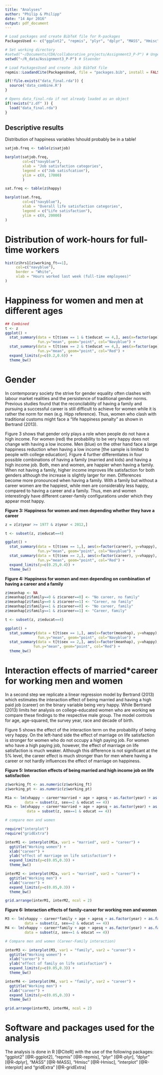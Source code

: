 ```yaml
---
title: "Analyses"
author: "Philip & Philipp"
date: "14 Apr 2016"
output: pdf_document
---
```


```r
# Load packages and create BibTeX file for R-packages
PackagesUsed <- c("ggplot2", "repmis", "plyr", "dplyr", "MASS", "Hmisc", "interplot", "gridExtra", "repmis")

# Set working directory
#setwd("~/Documents/CDA/collaborative_projects/Assignment3_P-P") # Unger
setwd("~/R_data/Assignment3_P-P") # Staender

# Load PackagesUsed and create .bib BibTeX file
repmis::LoadandCite(PackagesUsed, file = "packages.bib", install = FALSE)
```

```r
if(!file.exists("data_final.rda")) {
  source('data_combine.R')
}

# Opens data_final.rda if not already loaded as an object
if(!exists("z.df" )) {
  load("data_final.rda")
}
```

## Descriptive results

Distribution of happiness variables !should probably be in a table! 

```r
satjob.freq <- table(z$satjob)

barplot(satjob.freq, 
        col=c("navyblue"),
        xlab = "Job satisfaction categories",
        legend = c("Job satisfcation"),
        ylim = c(0, 17000)
        )

sat.freq <- table(z$happy)

barplot(sat.freq, 
        col=c("navyblue"),
        xlab = "Overall life satisfaction categories",
        legend = c("Life satisfaction"),
        ylim = c(0, 20000)
)
```


# Distribution of work-hours for full-time workers
```r
hist(z$hrs1[z$working_ft==1],
     col=c("navyblue"),
     border = "White",
     xlab = "Hours worked last week (full-time employees)"
)   
```

# Happiness for women and men at different ages

```r
## Combined
t <- z
ggplot() + 
  stat_summary(data = t[t$sex == 1 & t$educat == 4,], aes(x=factor(age), y=vhappy), 
               fun.y="mean", geom="point", col="Navyblue") + 
  stat_summary(data = t[t$sex == 2 & t$educat == 4,], aes(x=factor(age), y=vhappy), 
               fun.y="mean", geom="point", col="Red") + 
  expand_limits(y=c(0.2,0.6)) +
  theme_bw()
```


# Gender

In contemporary society the strive for gender equality often clashes with labour market realities and the persistence of traditional gender norms. Previous studies found that the reconcilability of having a family and pursuing a successful career is still difficult to achieve for women while it is rather the norm for men (e.g. Hipp reference). Thus, women who clash with traditional customs might face a “life happiness penalty” as shown in Bertrand (2013).

Figure 3 shows that gender only plays a role when people do not have a high income. For women (red) the probability to be very happy does not change with having a low income. Men (blue) on the other hand face a large happiness reduction when having a low income [the sample is limited to people with college education]. Figure 4 further differentiates in four possible combinations of having a family (married and kids) and having a high income job. Both, men and women, are happier when having a family. When not having a family, higher income improves life satisfaction for both genders although the increase is slightly larger for men. Differences become more pronounced when having a family. With a family but without a career women are the happiest, while men are considerably less happy, compared to having a career and a family. Thus, men and women interestingly have different career-family configurations under which they appear most happy.

**Figure 3: Happiness for women and men depending whether they have a career**
```r
z = z[z$year >= 1977 & z$year < 2012,]

t <- subset(z, z$educat==4)

ggplot() + 
  stat_summary(data = t[t$sex == 1,], aes(x=factor(career), y=vhappy), 
               fun.y="mean", geom="point", col="Navyblue") + 
  stat_summary(data = t[t$sex == 2,], aes(x=factor(career), y=vhappy), 
               fun.y="mean", geom="point", col="Red") + 
  expand_limits(y=c(0.25,0.4)) +
  theme_bw()
```

**Figure 4: Happiness for women and men depending on combination of having a career and a family**
```r
z$meanhap <- NA
z$meanhap[z$family==0 & z$career==0] <- "No career, no family"
z$meanhap[z$family==0 & z$career==1] <- "Career, no family"
z$meanhap[z$family==1 & z$career==0] <- "No career, family"
z$meanhap[z$family==1 & z$career==1] <- "Career, family"

t <- subset(z, z$educat==4)

ggplot() + 
  stat_summary(data = t[t$sex == 1,], aes(x=factor(meanhap), y=vhappy), 
               fun.y="mean", geom="point", col="Navyblue") +
  stat_summary(data = t[t$sex == 2,], aes(x=factor(meanhap), y=vhappy), 
             fun.y="mean", geom="point", col="Red") +
  theme_bw()

```

# Interaction effects of married*career for working men and women

In a second step we replicate a linear regression model by Bertrand (2013) which estimates the interaction effect of being married and having a high paid job (career) on the binary variable being very happy. While Bertrand (2013) limits her analysis on college-educated women who are working we compare these findings to the respective male group. The model controls for age, age-squared, the survey year, race and decade of birth.

Figure 5 shows the effect of the interaction term on the probability of being very happy. On the left-hand side the effect of marriage on life satisfaction is stronger for women who do not occupy a high paying job. For women who have a high paying job, however, the effect of marriage on life satisfaction is much weaker. Although this difference is not significant at the 5% level, the career effect is much stronger than for men where having a career or not hardly influences the effect of marriage on happiness. 


**Figure 5: Interaction effects of being married and high income job on life satisfaction**
```r

z$working_ft <- as.numeric(z$working_ft)
z$working_pt <- as.numeric(z$working_pt)

M1a <- lm(vhappy ~ career*married + age + agesq + as.factor(year) + as.factor(race) + as.factor(bdec), 
         data = subset(z, sex==2 & educat == 4))
M2a <- lm(vhappy ~ career*married + age + agesq + as.factor(year) + as.factor(race) + as.factor(bdec), 
          data = subset(z, sex==1 & educat == 4))

# compare men and women

require("interplot")
require("gridExtra")

interM1 <- interplot(M1a, var1 = "married", var2 = "career") +
  ggtitle("Working women") +
  xlab("career") + 
  ylab("effect of marriage on life satisfaction") + 
  expand_limits(y=c(0.05,0.3)) +
  theme_bw()

interM2 <- interplot(M2a, var1 = "married", var2 = "career") +
  ggtitle("Working men") +
  xlab("career") + 
  expand_limits(y=c(0.05,0.3)) +
  theme_bw()

grid.arrange(interM1, interM2, ncol = 2) 

```

**Figure 6: Interaction effects of family-career for working men and women**
```r

M3 <- lm(vhappy ~ career*family + age + agesq + as.factor(year) + as.factor(race) + as.factor(bdec), 
         data = subset(z, sex==2 & educat == 4))
M4 <- lm(vhappy ~ career*family + age + agesq + as.factor(year) + as.factor(race) + as.factor(bdec), 
         data = subset(z, sex==1 & educat == 4))

# Compare men and women (Career-Family interaction)

interM3 <- interplot(M3, var1 = "family", var2 = "career") +
  ggtitle("Working women") +
  xlab("career") + 
  ylab("effect of family on life satisfaction") + 
  expand_limits(y=c(0.05,0.3)) +
  theme_bw()

interM4 <- interplot(M4, var1 = "family", var2 = "career") +
  ggtitle("Working men") +
  xlab("career") + 
  expand_limits(y=c(0.05,0.3)) +
  theme_bw()

grid.arrange(interM3, interM4, ncol = 2) 
```

# Software and packages used for the analysis
The analysis is done in R [@CiteR] with the use of the following packages: "ggplot2" [@R-ggplot2], "repmis" [@R-repmis], "plyr" [@R-plyr], "dplyr" [@R-dplyr], "MASS" [@R-MASS], "Hmisc" [@R-Hmisc], "interplot" [@R-interplot] and "gridExtra" [@R-gridExtra]

